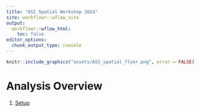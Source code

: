 ```yaml
---
title: "ASI Spatial Workshop 2024"
site: workflowr::wflow_site
output:
  workflowr::wflow_html:
    toc: false
editor_options:
  chunk_output_type: console
---
```


```r
knitr::include_graphics("assets/ASI_spatial_flyer.png", error = FALSE)
```

# Analysis Overview {-}
1. [Setup](setup.html)
